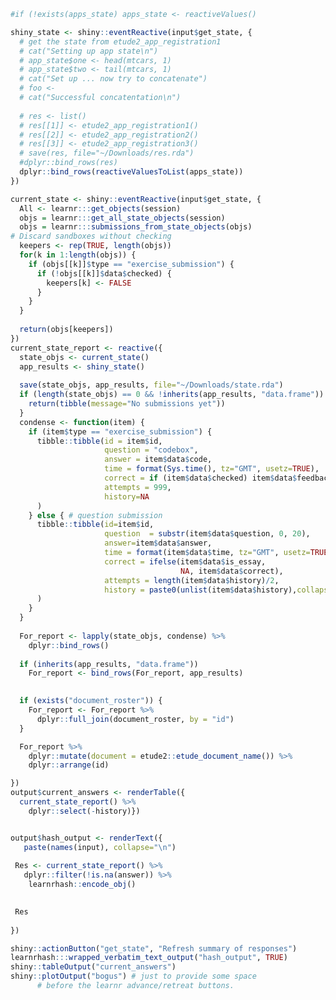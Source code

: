 ```r
#if (!exists(apps_state) apps_state <- reactiveValues()

shiny_state <- shiny::eventReactive(input$get_state, {
  # get the state from etude2_app_registration1
  # cat("Setting up app state\n")
  # app_state$one <- head(mtcars, 1)
  # app_state$two <- tail(mtcars, 1)
  # cat("Set up ... now try to concatenate")
  # foo <- 
  # cat("Successful concatentation\n")
    
  # res <- list()
  # res[[1]] <- etude2_app_registration1()
  # res[[2]] <- etude2_app_registration2()
  # res[[3]] <- etude2_app_registration3()
  # save(res, file="~/Downloads/res.rda")
  #dplyr::bind_rows(res)
  dplyr::bind_rows(reactiveValuesToList(apps_state))
})

current_state <- shiny::eventReactive(input$get_state, {
  All <- learnr:::get_objects(session)
  objs = learnr:::get_all_state_objects(session)
  objs = learnr:::submissions_from_state_objects(objs)
# Discard sandboxes without checking
  keepers <- rep(TRUE, length(objs))
  for(k in 1:length(objs)) {
    if (objs[[k]]$type == "exercise_submission") {
      if (!objs[[k]]$data$checked) {
        keepers[k] <- FALSE
      }
    }
  }
  
  return(objs[keepers])
})
current_state_report <- reactive({
  state_objs <- current_state()
  app_results <- shiny_state()
  
  save(state_objs, app_results, file="~/Downloads/state.rda")
  if (length(state_objs) == 0 && !inherits(app_results, "data.frame")) { 
    return(tibble(message="No submissions yet"))
  }
  condense <- function(item) {
    if (item$type == "exercise_submission") {
      tibble::tibble(id = item$id,
                     question = "codebox",
                     answer = item$data$code,
                     time = format(Sys.time(), tz="GMT", usetz=TRUE),
                     correct = if (item$data$checked) item$data$feedback$correct else FALSE,
                     attempts = 999,
                     history=NA
      )
    } else { # question submission
      tibble::tibble(id=item$id,
                     question  = substr(item$data$question, 0, 20),
                     answer=item$data$answer,
                     time = format(item$data$time, tz="GMT", usetz=TRUE),
                     correct = ifelse(item$data$is_essay,
                                      NA, item$data$correct),
                     attempts = length(item$data$history)/2,
                     history = paste0(unlist(item$data$history),collapse=":::")
      )
    }
  }
  
  For_report <- lapply(state_objs, condense) %>%
    dplyr::bind_rows()
  
  if (inherits(app_results, "data.frame"))
    For_report <- bind_rows(For_report, app_results)
 

  if (exists("document_roster")) {
    For_report <- For_report %>%
      dplyr::full_join(document_roster, by = "id")
  }

  For_report %>%
    dplyr::mutate(document = etude2::etude_document_name()) %>%
    dplyr::arrange(id)

})
output$current_answers <- renderTable({
  current_state_report() %>%
    dplyr::select(-history)})


output$hash_output <- renderText({
   paste(names(input), collapse="\n")
  
 Res <- current_state_report() %>% 
   dplyr::filter(!is.na(answer)) %>%
    learnrhash::encode_obj()
 

 Res
 
})
```

```r
shiny::actionButton("get_state", "Refresh summary of responses")
learnrhash:::wrapped_verbatim_text_output("hash_output", TRUE)
shiny::tableOutput("current_answers")
shiny::plotOutput("bogus") # just to provide some space 
      # before the learnr advance/retreat buttons.
```

